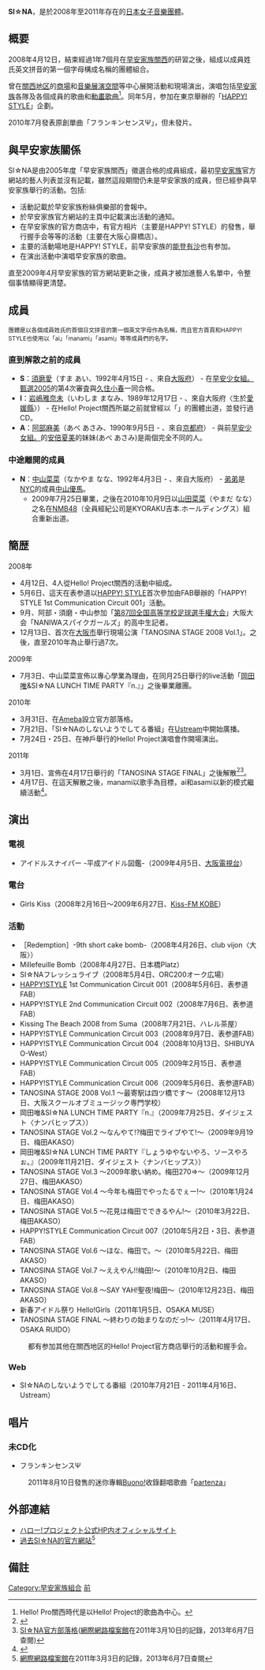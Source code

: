 {{多個問題|
{{Untranslated-jargon|time=2013-06-08}}
{{RoughTranslation|ja:SI☆NA}}

}}
{{Infobox Musician 
| Name        = SI☆NA
| Background     = 组合
| Alias        = 
| Origin       = {{JPN}}
| Genre        = [[J-POP|J-POP]]
| Years_active    = 2008年4月12日 - 2011年4月17日
| Label        = 
| Production     = [[UP-FRONT_關西|UP-FRONT 關西]]
| Associated_acts   =
| Influences     = 
| URL         = [https://web.archive.org/web/20090307224948/http://happy-style.cc/contents/si_na/index.html official site] 
| Current_members   =
| Past_members    = [[須磨愛|須磨愛]]<br/>[[岩嶋雅奈未|岩嶋雅奈未]]<br/>[[阿部麻美|阿部麻美]]<br/>[[山田菜菜|中山菜菜]]
}}
'''SI☆NA'''，是於2008年至2011年存在的[[日本|日本]][[女子音樂團體|女子音樂團體]]。

== 概要 ==
2008年4月12日，結束經過1年7個月在[[早安家族關西|早安家族關西]]的研習之後，組成以成員姓氏英文拼音的第一個字母構成名稱的團體組合。

曾在[[近畿地方|關西地区]]的[[商場|商場]]和[[音樂展演空間|音樂展演空間]]等中心展開活動和現場演出，演唱包括[[早安家族|早安家族]]各隊及各個成員的歌曲和[[動畫歌曲|動畫歌曲]]<ref>Hello! Pro關西時代是以Hello! Project的歌曲為中心。</ref>。同年5月，参加在東京舉辦的「[[HAPPY!_STYLE|HAPPY! STYLE]]」企劃。

2010年7月發表原創單曲「フランキンセンスΨ」，但未發片。

== 與早安家族關係 ==
SI☆NA是由2005年度「早安家族關西」徵選合格的成員組成，最初[[早安家族|早安家族]]官方網站的藝人列表並沒有記載，雖然這段期間仍未是早安家族的成員，但已經參與早安家族舉行的活動。包括:
*活動記載於早安家族粉絲俱樂部的會報中。
*於早安家族官方網站的主頁中記載演出活動的通知。
*在早安家族的官方商店中，有官方相片（主要是HAPPY! STYLE）的發售，舉行握手会等等的活動（主要在大阪心齋橋店）。
*主要的活動場地是HAPPY! STYLE，前早安家族的[[能登有沙|能登有沙]]也有参加。
*在演出活動中演唱早安家族的歌曲。

直至2009年4月早安家族的官方網站更新之後，成員才被加進藝人名單中，令整個事情顯得更清楚。

== 成員 ==
<!-- 以下成員除中山菜々(NMB48的山田菜菜)外，只有簡單的生卒與本條目名稱的記載，且關注度太低，須改連至日文條目/或補充資料。 -->
<small>團體是以各個成員姓氏的首個日文拼音的第一個英文字母作為名稱，而且官方首頁和HAPPY! STYLE也使用以「ai」「manami」「asami」等等成員們的名字。</small>
===直到解散之前的成員===
* '''S'''：[[須磨愛|須磨愛]]（すま あい、1992年4月15日 - 、來自[[大阪府|大阪府]]） - 在[[早安少女組。的追加成員甄選|早安少女組。甄選2005]]的第4次審査與[[久住小春|久住小春]]一同合格。
* '''I'''：[[岩嶋雅奈未|岩嶋雅奈未]]（いわしま まなみ、1989年12月17日 - 、來自大阪府〈生於[[愛媛縣|愛媛縣]]〉） - 在Hello! Project關西所屬之前就曾經以「{{link-ja|toi teens!?|toi teens!?}}」的團體出道，並發行過CD。
* '''A'''：[[阿部麻美|阿部麻美]]（あべ あさみ、1990年9月5日 - 、來自[[京都府|京都府]]） - 與前[[早安少女組。|早安少女組。]]的[[安倍夏美|安倍夏美]]的妹妹{{link-ja|安倍麻美|安倍麻美}}(あべ あさみ)是兩個完全不同的人。

=== 中途離開的成員 ===
* '''N'''：[[中山菜菜|中山菜菜]]（なかやま なな、1992年4月3日 - 、來自大阪府） - [[弟弟|弟弟]]是[[NYC_(偶像團體)|NYC]]的成員[[中山優馬|中山優馬]]。
**2009年7月25日畢業，之後在2010年10月9日以[[山田菜菜|山田菜菜]]（やまだ なな）之名在[[NMB48|NMB48]]（全員經紀公司是KYORAKU吉本.ホールディングス）組合重新出道。

== 簡歴 ==
;2008年
*4月12日、4人從Hello! Project關西的活動中組成。
*5月6日、這天在表参道以[[HAPPY!_STYLE|HAPPY! STYLE]]首次參加由FAB舉辦的「HAPPY! STYLE 1st Communication Circuit 001」活動。
*9月、阿部・須磨・中山参加「[[第87回全国高等学校足球選手權大会|第87回全国高等学校足球選手權大会]]」大阪大会「NANIWAスパイクガールズ」的高中生記者。
*12月13日、首次在[[大阪市|大阪市]]舉行現場公演「TANOSINA STAGE 2008 Vol.1」。之後，直至2010年為止舉行過7次。
;2009年
*7月3日、中山菜菜宣佈以專心學業為理由，在同月25日舉行的live活動「[[岡田唯|岡田唯]]&SI☆NA LUNCH TIME PARTY『n.』」之後畢業離團。
;2010年
*3月31日、在[[Ameba|Ameba]]設立官方部落格。
*7月21日、「SI☆NAのしないようでしてる番組」在[[Ustream|Ustream]]中開始廣播。
*7月24日・25日、在神戶舉行的Hello! Project演唱會作開場演出。
;2011年
*3月1日、宣佈在4月17日舉行的「TANOSINA STAGE FINAL」之後解散<ref>{{Cite web | url=http://happy-style.cc/contents/si_na/info/index.php?mode=thread&id=63 | title=SI☆NAに関する重要なお知らせ | accessdate=2011-03-01 | publisher=SI☆NA -official site-}}{{deadlink}}</ref><ref>[https://web.archive.org/web/20110310124812/http://ameblo.jp/sina-officialblog/ SI☆NA官方部落格]([[網際網路檔案館|網際網路檔案館]]在2011年3月10日的記錄，2013年6月7日查閱)</ref>。
*4月17日、在這天解散之後，manami以歌手為目標，ai和asami以新的模式繼續活動<ref>{{Cite web | date=2011-04-17 | url=http://happy-style.cc/contents/si_na/info/index.php?mode=thread&id=74 | title=ありがとうございました | publisher=SI☆NA -official site- | accessdate=2011-04-17}}{{deadlink}}</ref>。

== 演出 ==
=== 電視 ===
* アイドルスナイパー -平成アイドル図鑑-（2009年4月5日、[[大阪電視台|大阪電視台]]）
=== 電台 ===
* Girls Kiss（2008年2月16日〜2009年6月27日、[[兵庫FM放送|Kiss-FM KOBE]]）
=== 活動 ===
*［Redemption］-9th short cake bomb-（2008年4月26日、club vijon〈大阪〉）
* Millefeuille Bomb（2008年4月27日、日本橋Platz） 
* SI☆NAフレッシュライブ（2008年5月4日、ORC200オーク広場）
* [[HAPPY!_STYLE|HAPPY!STYLE]] 1st Communication Circuit 001（2008年5月6日、表参道FAB）
* HAPPY!STYLE 2nd Communication Circuit 002（2008年7月6日、表参道FAB）
* Kissing The Beach 2008 from Suma（2008年7月21日、ハレル茶屋）
* HAPPY!STYLE Communication Circuit 003（2008年9月7日、表参道FAB）
* HAPPY!STYLE Communication Circuit 004（2008年10月13日、SHIBUYA O-West）
* HAPPY!STYLE Communication Circuit 005（2009年2月15日、表参道FAB）
* HAPPY!STYLE Communication Circuit 006（2009年5月6日、表参道FAB）
* TANOSINA STAGE 2008 Vol.1 〜最寄駅は四ツ橋です〜（2008年12月13日、大阪スクールオブミュージック専門学校）
*岡田唯&SI☆NA LUNCH TIME PARTY『n.』（2009年7月25日、ダイジェスト〈ナンバヒップス〉）
* TANOSINA STAGE Vol.2 〜なんやて!?梅田でライブやて!〜（2009年9月19日、梅田AKASO）
*岡田唯&SI☆NA LUNCH TIME PARTY『しょうゆやないやろ、ソースやろぉ。』（2009年11月21日、ダイジェスト〈ナンバヒップス〉）
* TANOSINA STAGE Vol.3 〜2009年歌い納め。梅田270⇒〜（2009年12月27日、梅田AKASO）
* TANOSINA STAGE Vol.4 〜今年も梅田でやったるでぇー!〜（2010年1月24日、梅田AKASO）
* TANOSINA STAGE Vol.5 〜花見は梅田でできるやん!〜（2010年3月22日、梅田AKASO）
* HAPPY!STYLE Communication Circuit 007（2010年5月2日・3日、表参道FAB）
* TANOSINA STAGE Vol.6 〜ほな、梅田で。〜（2010年5月22日、梅田AKASO）
* TANOSINA STAGE Vol.7 〜ええやん!!梅田!〜（2010年10月2日、梅田AKASO）
* TANOSINA STAGE Vol.8 〜SAY YAH!聖夜!梅田〜（2010年12月23日、梅田AKASO）
*新春アイドル祭り Hello!Girls（2011年1月5日、OSAKA MUSE）
* TANOSINA STAGE FINAL 〜終わりの始まりなのだっ!〜（2011年4月17日、OSAKA RUIDO）
:都有参加其他在關西地区的Hello! Project官方商店舉行的活動和握手会。

===Web===
*SI☆NAのしないようでしてる番組（2010年7月21日 - 2011年4月16日、Ustream）

== 唱片 ==
=== 未CD化 ===
* フランキンセンスΨ
:2011年8月10日發售的迷你專輯[[Buono!|Buono!]]收錄翻唱歌曲「[[partenza|partenza]]」

== 外部連結 ==
*[https://web.archive.org/web/20111123070932/http://www.helloproject.com/sina/index.html ハロー!プロジェクト公式HP内オフィシャルサイト]
*[https://web.archive.org/web/20110303065855/http://happy-style.cc/contents/si_na/index_.html 過去SI☆NA的官方網站]<ref>[[網際網路檔案館|網際網路檔案館]]在2011年3月3日的記錄，2013年6月7日查閱</ref>

== 備註 ==
<references />

{{HAPPY! STYLE}}
{{早安家族}}

{{DEFAULTSORT:SINA}}
[[Category:早安家族組合|Category:早安家族組合]]
[[Category:HAPPY!_STYLE|前]]